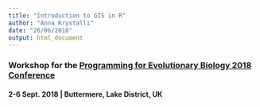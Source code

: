 ```yaml
---
title: "Introduction to GIS in R"
author: "Anna Krystalli"
date: "26/06/2018"
output: html_document
---
```


### Workshop for the [Programming for Evolutionary Biology 2018 Conference](http://pebconference.info/)

####  2-6 Sept. 2018 | Buttermere, Lake District, UK


